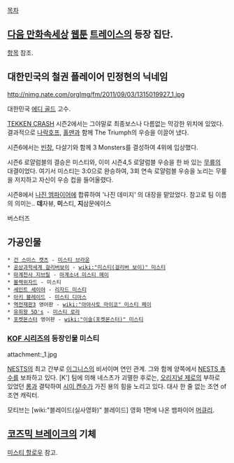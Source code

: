 [[목차]]
== [[다음 만화속세상]] [[웹툰]] [[트레이스(웹툰)|트레이스]]의 등장 집단. ==
[[미스티(트레이스)|항목]] 참조.

== 대한민국의 철권 플레이어 민정현의 닉네임 ==
http://nimg.nate.com/orgImg/fm/2011/09/03/1315019927_1.jpg

대한민국 [[에디 골드]] 고수.

[[TEKKEN CRASH]] 시즌2에서는 그야말로 최종보스나 다름없는 막강한 위치에 있었다. 결과적으로 [[나락호프]], [[홀맨]]과 함께 The Triumph의 우승을 이끌어 냈다.

시즌6에서는 [[빈창]], 다살기와 함께 3 Monsters를 결성하여 4위에 입상했다.

시즌6 로얄럼블의 결승은 미스티와, 이미 시즌4,5 로얄럼블 우승을 한 바 있는 [[무릎]]의 대결이었다. 여기서 미스티는 3:0으로 완승하여, 3회 연속 로얄럼블 우승을 노리는 무릎을 저지하고 자신이 우승 컵을 들어올렸다.

시즌8에서 [[나진 엠파이어]]에 합류하여 '나진 데미지' 의 대장을 맡았었다. 참고로 팀 이름의 의미는.. '''데'''자뷰, '''미'''스티, '''지'''삼문에이스

버스터즈
== 가공인물 ==
 * [[건 스미스 캣츠]] - [[미스티 브라운]]
 * [[공상과학세계 걸리버보이]] - [[wiki:"미스티(걸리버 보이)" 미스티]]
 * [[마계천사 지브릴]] - [[마계소녀 미스티 메이]]
 * [[블랙위자드]] - 미스티
 * [[세인트 세이야]] - [[리자드 미스티]]
 * [[아키 블레이드]] - [[미스티 디아스]]
 * [[역전재판3]] 영어판 - [[wiki:"아야사토 마이코" 미스티 페이]]
 * [[유희왕 5D's]] - [[미스티 로라]]
 * [[포켓몬스터]] 영어판 - [[wiki:"이슬(포켓몬스터)" 미스티]]

=== [[KOF 시리즈]]의 등장인물 미스티 ===
attachment:_1.jpg

[[NESTS]]의 최고 간부로 [[이그니스(KOF)|이그니스]]의 비서이며 연인 관계. 그와 함께 양쪽에서 [[NESTS(인물)|NESTS 총수]]를 보좌하고 있다. [K'] 팀에 의해 네스츠가 괴멸한 후로는, [[오리지널 제로]]의 부하로 있었던 [[롱]]과 결탁하여 [[시이 켄수]]가 가진 용의 힘을 노리고 있다. 대사 한 줄 없는 조연 of 조연 캐릭터.

모티브는 [wiki:"블레이드(실사영화)" 블레이드] 영화 1편에 나온 뱀파이어 [http://mimg.ugo.com/201006/47804/blade-mercury.jpg 머큐리].

== [[코즈믹 브레이크]]의 기체 ==
[[미스티 할로우]] 참고.
